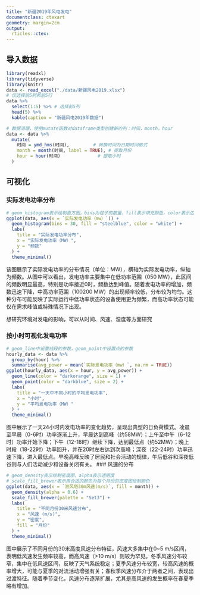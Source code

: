 ```yaml
---
title: "新疆2019年风电发电"
documentclass: ctexart
geometry: margin=2cm
output:
  rticles::ctex:
---
```


## 导入数据

```r
library(readxl)
library(tidyverse)
library(knitr)
data <- read_excel("./data/新疆风电2019.xlsx")
# 仅选择前5列和前5行
data %>%
  select(1:5) %>% # 选择前5列
  head(5) %>%
  kable(caption = "新疆风电2019年数据")

# 数据清理，使用mutate函数对dataframe类型创建新的列：时间，month，hour
data <- data %>%
  mutate(
    时间 = ymd_hms(时间),         # 转换时间为日期时间格式
    month = month(时间, label = TRUE), # 提取月份
    hour = hour(时间)              # 提取小时
  )
```



## 可视化

### 实际发电功率分布

```r
# geom_histogram表示绘制直方图，bins为柱子的数量，fill表示填充颜色，color表示边框颜色
ggplot(data, aes(x = `实际发电功率（mw）`)) +
  geom_histogram(bins = 30, fill = "steelblue", color = "white") +
  labs(
    title = "实际发电功率分布",
    x = "实际发电功率（MW）",
    y = "频数"
  ) +
  theme_minimal()
```


该图展示了实际发电功率的分布情况（单位：MW），横轴为实际发电功率，纵轴为频数。从图中可以看出，发电功率主要集中在低功率范围（050 MW），此区间的频数明显最高，特别是功率接近0时，频数达到峰值。随着发电功率的增加，频数迅速下降，中高功率范围（100200 MW）的出现频率较低，分布较为均匀。这种分布可能反映了实际运行中低功率状态的设备使用更为频繁，而高功率状态可能仅在需求峰值或特殊情况下出现。

想研究环境对发电的影响，可以从时间、风速、湿度等方面研究

### 按小时可视化发电功率

```r
# geom_line中设置线段的参数，geom_point中设置点的参数
hourly_data <- data %>%
  group_by(hour) %>%
  summarise(avg_power = mean(`实际发电功率（mw）`, na.rm = TRUE))
ggplot(hourly_data, aes(x = hour, y = avg_power)) +
  geom_line(color = "darkorange", size = 1) +
  geom_point(color = "darkblue", size = 2) +
  labs(
    title = "一天中不同小时的平均发电功率",
    x = "小时",
    y = "平均发电功率（MW）"
  ) +
  theme_minimal()
```

图中展示了一天24小时内发电功率的变化趋势，呈现出典型的日负荷模式。凌晨至早晨（0-6时）功率逐渐上升，早晨达到高峰（约58MW）；上午至中午（6-12时）功率开始下降；下午（12-18时）继续下降，达到最低点（约52MW）；晚上时段（18-22时）功率回升，并在20时左右达到次高峰；深夜（22-24时）功率迅速下降，进入最低点。早晚高峰反映了居民和社会活动的规律，午后低谷和深夜低谷则与人们活动减少和设备关闭有关。
### 风速的分布

```r
# geom_density表示绘制密度图，alpha表示透明度
# scale_fill_brewer表示用合适的颜色为每个月份的密度图绘制颜色
ggplot(data, aes(x = `测风塔30m风速(m/s)`, fill = month)) +
  geom_density(alpha = 0.6) +
  scale_fill_brewer(palette = "Set3") +
  labs(
    title = "不同月份30米风速分布",
    x = "风速 (m/s)",
    y = "密度",
    fill = "月份"
  ) +
  theme_minimal()
```

图中展示了不同月份的30米高度风速分布特征，风速大多集中在0~5 m/s区间，表明低风速发生频率较高，而高风速（>10 m/s）则较为罕见。冬季风速分布较窄，集中在低风速区间，反映了天气系统稳定；夏季风速分布较宽，较高风速的概率增大，可能与夏季的对流活动增强有关；春秋季风速分布介于两者之间，表现出过渡特征。随着季节变化，风速分布逐渐扩展，尤其是高风速的发生概率在春夏季略有增加。
